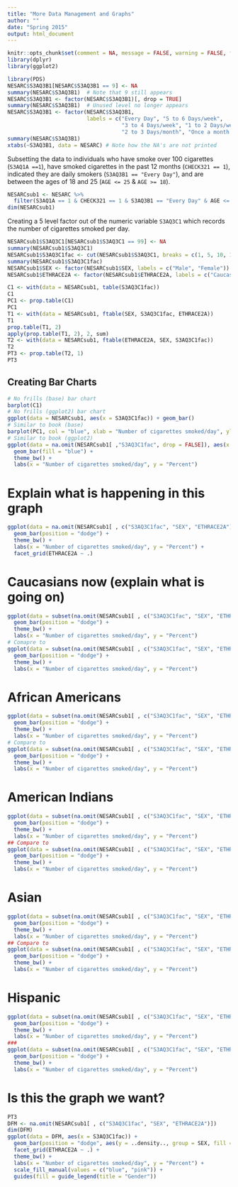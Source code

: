 ```yaml
---
title: "More Data Management and Graphs"
author: ""
date: "Spring 2015"
output: html_document
---
```


```r
knitr::opts_chunk$set(comment = NA, message = FALSE, warning = FALSE, fig.align = "center")
library(dplyr)
library(ggplot2)
```


```r
library(PDS)
NESARC$S3AQ3B1[NESARC$S3AQ3B1 == 9] <- NA
summary(NESARC$S3AQ3B1)  # Note that 9 still appears
NESARC$S3AQ3B1 <- factor(NESARC$S3AQ3B1)[, drop = TRUE]
summary(NESARC$S3AQ3B1)  # Unused level no longer appears
NESARC$S3AQ3B1 <- factor(NESARC$S3AQ3B1, 
                         labels = c("Every Day", "5 to 6 Days/week", 
                                    "3 to 4 Days/week", "1 to 2 Days/week", 
                                    "2 to 3 Days/month", "Once a month or less"))
summary(NESARC$S3AQ3B1)
xtabs(~S3AQ3B1, data = NESARC) # Note how the NA's are not printed
```

Subsetting the data to individuals who have smoke over 100 cigarettes (`S3AQ1A ==1`), have smoked cigarettes in the past 12 months (`CHECK321 == 1`), indicated they are daily smokers (`S3AQ3B1 == "Every Day"`), and are between the ages of 18 and 25 (`AGE <= 25` & `AGE >= 18`).

```r
NESARCsub1 <- NESARC %>%
  filter(S3AQ1A == 1 & CHECK321 == 1 & S3AQ3B1 == "Every Day" & AGE <= 25 & AGE >= 18)
dim(NESARCsub1) 
```

Creating a 5 level factor out of the numeric variable `S3AQ3C1` which records the number of cigarettes smoked per day.
```r
NESARCsub1$S3AQ3C1[NESARCsub1$S3AQ3C1 == 99] <- NA
summary(NESARCsub1$S3AQ3C1)
NESARCsub1$S3AQ3C1fac <- cut(NESARCsub1$S3AQ3C1, breaks = c(1, 5, 10, 15, 20, 98))
summary(NESARCsub1$S3AQ3C1fac)
NESARCsub1$SEX <- factor(NESARCsub1$SEX, labels = c("Male", "Female")) 
NESARCsub1$ETHRACE2A <- factor(NESARCsub1$ETHRACE2A, labels = c("Caucasian", "African American", "American Indian", "Asian", "Hispanic")) 
```

```r
C1 <- with(data = NESARCsub1, table(S3AQ3C1fac))
C1
PC1 <- prop.table(C1)
PC1
T1 <- with(data = NESARCsub1, ftable(SEX, S3AQ3C1fac, ETHRACE2A))
T1
prop.table(T1, 2)
apply(prop.table(T1, 2), 2, sum)
T2 <- with(data = NESARCsub1, ftable(ETHRACE2A, SEX, S3AQ3C1fac))
T2
PT3 <- prop.table(T2, 1)
PT3
```

## Creating Bar Charts

```r
# No frills (base) bar chart
barplot(C1)
# No frills (ggplot2) bar chart
ggplot(data = NESARCsub1, aes(x = S3AQ3C1fac)) + geom_bar()
# Similar to book (base)
barplot(PC1, col = "blue", xlab = "Number of cigarettes smoked/day", ylab = "Percent")
# Similar to book (ggplot2)
ggplot(data = na.omit(NESARCsub1[ ,"S3AQ3C1fac", drop = FALSE]), aes(x = S3AQ3C1fac, y = (..count..)/(sum(..count..)))) + 
  geom_bar(fill = "blue") +
  theme_bw() + 
  labs(x = "Number of cigarettes smoked/day", y = "Percent")
```

# Explain what is happening in this graph

```r
ggplot(data = na.omit(NESARCsub1[ , c("S3AQ3C1fac", "SEX", "ETHRACE2A"), drop = FALSE]), aes(x = S3AQ3C1fac, y = (..count..)/(sum(..count..)), fill = SEX)) + 
  geom_bar(position = "dodge") +
  theme_bw() + 
  labs(x = "Number of cigarettes smoked/day", y = "Percent") + 
  facet_grid(ETHRACE2A ~ .)
```

# Caucasians now (explain what is going on)
```r
ggplot(data = subset(na.omit(NESARCsub1[ , c("S3AQ3C1fac", "SEX", "ETHRACE2A"), drop = FALSE]), ETHRACE2A == "Caucasian"), aes(x = S3AQ3C1fac, y = (..count..)/(sum(..count..)), fill = SEX)) + 
  geom_bar(position = "dodge") +
  theme_bw() + 
  labs(x = "Number of cigarettes smoked/day", y = "Percent")
# Comapre to
ggplot(data = subset(na.omit(NESARCsub1[ , c("S3AQ3C1fac", "SEX", "ETHRACE2A"), drop = FALSE]), ETHRACE2A == "Caucasian"), aes(x = S3AQ3C1fac, y = ..density.., fill = SEX, group = SEX)) + 
  geom_bar(position = "dodge") +
  theme_bw() + 
  labs(x = "Number of cigarettes smoked/day", y = "Percent")
```

# African Americans

```r
ggplot(data = subset(na.omit(NESARCsub1[ , c("S3AQ3C1fac", "SEX", "ETHRACE2A"), drop = FALSE]), ETHRACE2A == "African American"), aes(x = S3AQ3C1fac, y = (..count..)/(sum(..count..)), fill = SEX)) + 
  geom_bar(position = "dodge") +
  theme_bw() + 
  labs(x = "Number of cigarettes smoked/day", y = "Percent")
# Compare to
ggplot(data = subset(na.omit(NESARCsub1[ , c("S3AQ3C1fac", "SEX", "ETHRACE2A"), drop = FALSE]), ETHRACE2A == "African American"), aes(x = S3AQ3C1fac, y = ..density.., fill = SEX, group = SEX)) + 
  geom_bar(position = "dodge") +
  theme_bw() + 
  labs(x = "Number of cigarettes smoked/day", y = "Percent")
```

# American Indians

```r
ggplot(data = subset(na.omit(NESARCsub1[ , c("S3AQ3C1fac", "SEX", "ETHRACE2A"), drop = FALSE]), ETHRACE2A == "American Indian"), aes(x = S3AQ3C1fac, y = (..count..)/(sum(..count..)), fill = SEX)) + 
  geom_bar(position = "dodge") +
  theme_bw() + 
  labs(x = "Number of cigarettes smoked/day", y = "Percent")
## Compare to
ggplot(data = subset(na.omit(NESARCsub1[ , c("S3AQ3C1fac", "SEX", "ETHRACE2A"), drop = FALSE]), ETHRACE2A == "American Indian"), aes(x = S3AQ3C1fac, y = ..density.., fill = SEX, group = SEX)) + 
  geom_bar(position = "dodge") +
  theme_bw() + 
  labs(x = "Number of cigarettes smoked/day", y = "Percent")
```

# Asian

```r
ggplot(data = subset(na.omit(NESARCsub1[ , c("S3AQ3C1fac", "SEX", "ETHRACE2A"), drop = FALSE]), ETHRACE2A == "Asian"), aes(x = S3AQ3C1fac, y = (..count..)/(sum(..count..)), fill = SEX)) + 
  geom_bar(position = "dodge") +
  theme_bw() + 
  labs(x = "Number of cigarettes smoked/day", y = "Percent")
## Compare to
ggplot(data = subset(na.omit(NESARCsub1[ , c("S3AQ3C1fac", "SEX", "ETHRACE2A"), drop = FALSE]), ETHRACE2A == "Asian"), aes(x = S3AQ3C1fac, y = ..density.., fill = SEX, group = SEX)) + 
  geom_bar(position = "dodge") +
  theme_bw() + 
  labs(x = "Number of cigarettes smoked/day", y = "Percent")
```

# Hispanic

```r
ggplot(data = subset(na.omit(NESARCsub1[ , c("S3AQ3C1fac", "SEX", "ETHRACE2A"), drop = FALSE]), ETHRACE2A == "Hispanic"), aes(x = S3AQ3C1fac, y = (..count..)/(sum(..count..)), fill = SEX)) + 
  geom_bar(position = "dodge") +
  theme_bw() + 
  labs(x = "Number of cigarettes smoked/day", y = "Percent")
###
ggplot(data = subset(na.omit(NESARCsub1[ , c("S3AQ3C1fac", "SEX", "ETHRACE2A"), drop = FALSE]), ETHRACE2A == "Hispanic"), aes(x = S3AQ3C1fac, y = ..density.., fill = SEX, group = SEX)) + 
  geom_bar(position = "dodge") +
  theme_bw() + 
  labs(x = "Number of cigarettes smoked/day", y = "Percent")
```

# Is this the graph we want? 

```r
PT3
DFM <- na.omit(NESARCsub1[ , c("S3AQ3C1fac", "SEX", "ETHRACE2A")])
dim(DFM)
ggplot(data = DFM, aes(x = S3AQ3C1fac)) +  
  geom_bar(position = "dodge", aes(y = ..density.., group = SEX, fill = SEX)) + 
  facet_grid(ETHRACE2A ~ .) +
  theme_bw() + 
  labs(x = "Number of cigarettes smoked/day", y = "Percent") + 
  scale_fill_manual(values = c("blue", "pink")) +
  guides(fill = guide_legend(title = "Gender")) 
```


